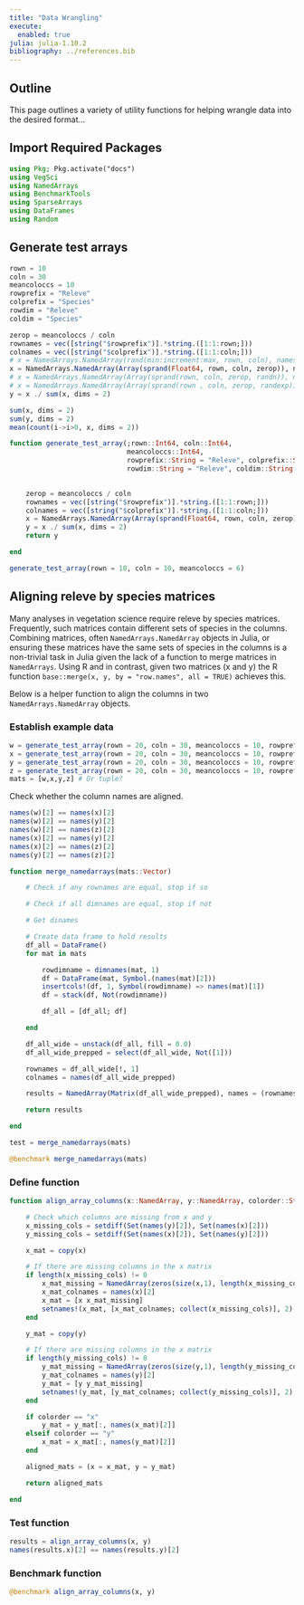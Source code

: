 ```yaml
---
title: "Data Wrangling"
execute: 
  enabled: true
julia: julia-1.10.2
bibliography: ../references.bib
---
```


## Outline

This page outlines a variety of utility functions for helping wrangle data into the desired format...


## Import Required Packages

```julia
using Pkg; Pkg.activate("docs")
using VegSci
using NamedArrays
using BenchmarkTools
using SparseArrays
using DataFrames
using Random
```

## Generate test arrays {#sec-generate_test_arrays}

```julia
rown = 10
coln = 30
meancoloccs = 10
rowprefix = "Releve"
colprefix = "Species"
rowdim = "Releve"
coldim = "Species"
```

```julia
zerop = meancoloccs / coln
rownames = vec([string("$rowprefix")].*string.([1:1:rown;]))
colnames = vec([string("$colprefix")].*string.([1:1:coln;]))
# x = NamedArrays.NamedArray(rand(min:increment:max, rown, coln), names = (rownames, colnames), dimnames = (rowdim, coldim))
x = NamedArrays.NamedArray(Array(sprand(Float64, rown, coln, zerop)), names = (rownames, colnames), dimnames = (rowdim, coldim))
# x = NamedArrays.NamedArray(Array(sprand(rown, coln, zerop, randn)), names = (rownames, colnames), dimnames = (rowdim, coldim))
# x = NamedArrays.NamedArray(Array(sprand(rown , coln, zerop, randexp)), names = (rownames, colnames), dimnames = (rowdim, coldim))
y = x ./ sum(x, dims = 2)

sum(x, dims = 2)
sum(y, dims = 2)
mean(count(i->i>0, x, dims = 2))
```

```julia
function generate_test_array(;rown::Int64, coln::Int64,
                             meancoloccs::Int64,
                             rowprefix::String = "Releve", colprefix::String = "Species",
                             rowdim::String = "Releve", coldim::String = "Species")

                             
    zerop = meancoloccs / coln
    rownames = vec([string("$rowprefix")].*string.([1:1:rown;]))
    colnames = vec([string("$colprefix")].*string.([1:1:coln;]))
    x = NamedArrays.NamedArray(Array(sprand(Float64, rown, coln, zerop)), names = (rownames, colnames), dimnames = (rowdim, coldim))
    y = x ./ sum(x, dims = 2)
    return y

end
```

```julia
generate_test_array(rown = 10, coln = 10, meancoloccs = 6)
```

## Aligning releve by species matrices {#sec-align_array_columns}

Many analyses in vegetation science require releve by species matrices. Frequently, such matrices contain different sets of species in the columns. Combining matrices, often `NamedArrays.NamedArray` objects in Julia, or ensuring these matrices have the same sets of species in the columns is a non-trivial task in Julia given the lack of a function to merge matrices in `NamedArrays`. Using R and in contrast, given two matrices (x and y) the R function `base::merge(x, y, by = "row.names", all = TRUE)` achieves this.

Below is a helper function to align the columns in two `NamedArrays.NamedArray` objects.

### Establish example data

```julia
w = generate_test_array(rown = 20, coln = 30, meancoloccs = 10, rowprefix = "SiteA-", colprefix = "Species")[:,Not(["Species7", "Species20"])]
x = generate_test_array(rown = 20, coln = 30, meancoloccs = 10, rowprefix = "SiteB-", colprefix = "Species")[:,Not(["Species3", "Species11"])]
y = generate_test_array(rown = 20, coln = 30, meancoloccs = 10, rowprefix = "SiteC-", colprefix = "Species")[:,Not(["Species15"])]
z = generate_test_array(rown = 20, coln = 30, meancoloccs = 10, rowprefix = "SiteD-", colprefix = "Species")[:,Not(["Species28"])]
mats = [w,x,y,z] # Or tuple?
```

Check whether the column names are aligned.

```julia
names(w)[2] == names(x)[2]
names(w)[2] == names(y)[2]
names(w)[2] == names(z)[2]
names(x)[2] == names(y)[2]
names(x)[2] == names(z)[2]
names(y)[2] == names(z)[2]
```


```julia
function merge_namedarrays(mats::Vector)

    # Check if any rownames are equal, stop if so

    # Check if all dimnames are equal, stop if not

    # Get dinames

    # Create data frame to hold results
    df_all = DataFrame()
    for mat in mats

        rowdimname = dimnames(mat, 1)
        df = DataFrame(mat, Symbol.(names(mat)[2]))
        insertcols!(df, 1, Symbol(rowdimname) => names(mat)[1])
        df = stack(df, Not(rowdimname))

        df_all = [df_all; df]

    end

    df_all_wide = unstack(df_all, fill = 0.0)
    df_all_wide_prepped = select(df_all_wide, Not([1]))

    rownames = df_all_wide[!, 1]
    colnames = names(df_all_wide_prepped)

    results = NamedArray(Matrix(df_all_wide_prepped), names = (rownames, colnames))

    return results

end
```

```julia
test = merge_namedarrays(mats)
```

```julia
@benchmark merge_namedarrays(mats)
```

### Define function

```julia
function align_array_columns(x::NamedArray, y::NamedArray, colorder::String = "x")

    # Check which columns are missing from x and y
    x_missing_cols = setdiff(Set(names(y)[2]), Set(names(x)[2]))
    y_missing_cols = setdiff(Set(names(x)[2]), Set(names(y)[2]))

    x_mat = copy(x)

    # If there are missing columns in the x matrix
    if length(x_missing_cols) != 0
        x_mat_missing = NamedArray(zeros(size(x,1), length(x_missing_cols)), names = (vec(names(x)[1]), collect(x_missing_cols)))
        x_mat_colnames = names(x)[2]
        x_mat = [x x_mat_missing]
        setnames!(x_mat, [x_mat_colnames; collect(x_missing_cols)], 2)
    end

    y_mat = copy(y)

    # If there are missing columns in the x matrix
    if length(y_missing_cols) != 0
        y_mat_missing = NamedArray(zeros(size(y,1), length(y_missing_cols)), names = (vec(names(y)[1]), collect(y_missing_cols)))
        y_mat_colnames = names(y)[2]
        y_mat = [y y_mat_missing]
        setnames!(y_mat, [y_mat_colnames; collect(y_missing_cols)], 2)
    end

    if colorder == "x"
        y_mat = y_mat[:, names(x_mat)[2]]
    elseif colorder == "y"
        x_mat = x_mat[:, names(y_mat)[2]]
    end

    aligned_mats = (x = x_mat, y = y_mat)

    return aligned_mats

end
```

### Test function

```julia
results = align_array_columns(x, y)
names(results.x)[2] == names(results.y)[2]
```

### Benchmark function

```julia
@benchmark align_array_columns(x, y)
```